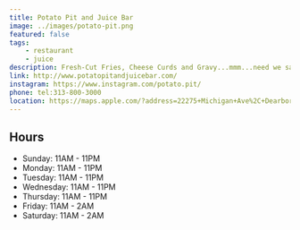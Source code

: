```yaml
---
title: Potato Pit and Juice Bar
image: ../images/potato-pit.png
featured: false
tags:
    - restaurant
    - juice
description: Fresh-Cut Fries, Cheese Curds and Gravy...mmm...need we say more?
link: http://www.potatopitandjuicebar.com/
instagram: https://www.instagram.com/potato.pit/
phone: tel:313-800-3000
location: https://maps.apple.com/?address=22275+Michigan+Ave%2C+Dearborn%2C+MI+48124%2C+United+States&auid=1521076296677173342&ll=42.3047419%2C-83.2493965&lsp=9902&q=Potato+Pit+and+Juice+Bar
---
```


## Hours

- Sunday: 11AM - 11PM
- Monday: 11AM - 11PM
- Tuesday: 11AM - 11PM
- Wednesday: 11AM - 11PM
- Thursday: 11AM - 11PM
- Friday: 11AM - 2AM
- Saturday: 11AM - 2AM